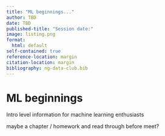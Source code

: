 ```yaml
---
title: "ML beginnings..."
author: TBD
date: TBD
published-title: "Session date:"
image: listing.png
format:
  html: default
self-contained: true
reference-location: margin
citation-location: margin
bibliography: ng-data-club.bib
---
```


# ML beginnings

Intro level information for machine learning enthusiasts

maybe a chapter / homework and read through before meet?